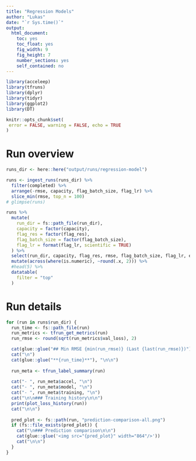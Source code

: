 ```yaml
---
title: "Regression Models"
author: "Lukas"
date: "`r Sys.time()`"
output: 
  html_document: 
    toc: yes
    toc_float: yes
    fig_width: 9
    fig_height: 7
    number_sections: yes
    self_contained: no
---
```


```r
library(acceleep)
library(tfruns)
library(dplyr)
library(tidyr)
library(ggplot2)
library(DT)

knitr::opts_chunk$set(
 error = FALSE, warning = FALSE, echo = TRUE
)
```

# Run overview

```r
runs_dir <- here::here("output/runs/regression-model")

runs <- ingest_runs(runs_dir) %>%
  filter(completed) %>%
  arrange(-rmse, capacity, flag_batch_size, flag_lr) %>%
  slice_min(rmse, top_n = 100)
# glimpse(runs)

runs %>%
  mutate(
    run_dir = fs::path_file(run_dir),
    capacity = factor(capacity),
    flag_res = factor(flag_res),
    flag_batch_size = factor(flag_batch_size),
    flag_lr = format(flag_lr, scientific = TRUE)
  ) %>%
  select(run_dir, capacity, flag_res, rmse, flag_batch_size, flag_lr, epochs, flag_callback_reduce_lr) %>%
  mutate(across(where(is.numeric), ~round(.x, 2))) %>%
  #head(5) %>%
  datatable(
    filter = "top"
  )
```

# Run details

```r
for (run in runs$run_dir) {
  run_time <- fs::path_file(run)
  run_metrics <- tfrun_get_metrics(run)
  run_rmse <- round(sqrt(run_metrics$val_loss), 2)

  cat(glue::glue("## Min RMSE {min(run_rmse)} (Last {last(run_rmse)})"))
  cat("\n")
  cat(glue::glue("**{run_time}**"), "\n\n")
  
  run_meta <- tfrun_label_summary(run)
  
  cat("- ", run_meta$accel, "\n")
  cat("- ", run_meta$model, "\n")
  cat("- ", run_meta$training, "\n")
  cat("\n\n### Training history\n\n")
  print(plot_loss_history(run))
  cat("\n\n")
  
  pred_plot <- fs::path(run, "prediction-comparison-all.png")
  if (fs::file_exists(pred_plot)) {
    cat("\n### Prediction comparison\n\n")
    cat(glue::glue('<img src="{pred_plot}" width="864"/>'))
    cat("\n\n")
  }
}
```

